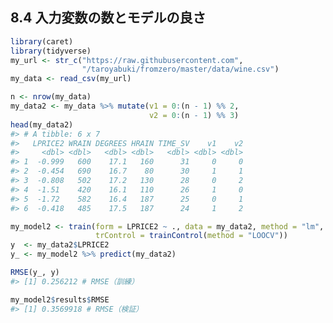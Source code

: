 ## 8.4 入力変数の数とモデルの良さ

```r
library(caret)
library(tidyverse)
my_url <- str_c("https://raw.githubusercontent.com",
                "/taroyabuki/fromzero/master/data/wine.csv")
my_data <- read_csv(my_url)

n <- nrow(my_data)
my_data2 <- my_data %>% mutate(v1 = 0:(n - 1) %% 2,
                               v2 = 0:(n - 1) %% 3)
head(my_data2)
#> # A tibble: 6 x 7
#>   LPRICE2 WRAIN DEGREES HRAIN TIME_SV    v1    v2
#>     <dbl> <dbl>   <dbl> <dbl>   <dbl> <dbl> <dbl>
#> 1  -0.999   600    17.1   160      31     0     0
#> 2  -0.454   690    16.7    80      30     1     1
#> 3  -0.808   502    17.2   130      28     0     2
#> 4  -1.51    420    16.1   110      26     1     0
#> 5  -1.72    582    16.4   187      25     0     1
#> 6  -0.418   485    17.5   187      24     1     2
```

```r
my_model2 <- train(form = LPRICE2 ~ ., data = my_data2, method = "lm",
                   trControl = trainControl(method = "LOOCV"))
y  <- my_data2$LPRICE2
y_ <- my_model2 %>% predict(my_data2)

RMSE(y_, y)
#> [1] 0.256212 # RMSE（訓練）

my_model2$results$RMSE
#> [1] 0.3569918 # RMSE（検証）
```

